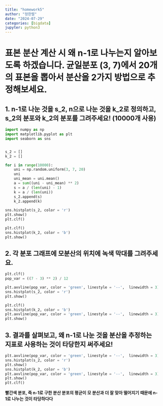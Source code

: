 ```yaml
---
title: "homework5"
author: "정한렬"
date: "2024-07-29"
categories: [bigdata]
jupyter: python3
---
```


# 표본 분산 계산 시 왜 n-1로 나누는지 알아보도록 하겠습니다. 균일분포 (3, 7)에서 20개의 표본을 뽑아서 분산을 2가지 방법으로 추정해보세요.

## 1. n-1로 나눈 것을 s_2, n으로 나눈 것을 k_2로 정의하고, s_2의 분포와 k_2의 분포를 그려주세요! (10000개 사용)

```python
import numpy as np
import matplotlib.pyplot as plt
import seaborn as sns


s_2 = []
k_2 = []

for i in range(10000):
    uni = np.random.uniform(3, 7, 20)
    uni
    uni_mean = uni.mean()
    a = sum((uni - uni_mean) ** 2)
    s = a / (len(uni) - 1) 
    k = a / (len(uni))
    s_2.append(s)
    k_2.append(k)
    
sns.histplot(s_2, color = 'r')
plt.show()
plt.clf()
```

```python
plt.clf()
sns.histplot(k_2, color = 'b')
plt.show()
```

## 2. 각 분포 그래프에 모분산의 위치에 녹색 막대를 그려주세요.

```python
plt.clf()
pop_var = ((7 - 3) ** 2) / 12 

plt.axvline(pop_var, color = 'green', linestyle = '--',  linewidth = 3)
sns.histplot(s_2, color = 'r')
plt.show()
```

```python
plt.clf()
sns.histplot(k_2, color = 'b')
plt.axvline(pop_var, color = 'green', linestyle = '--',  linewidth = 3)
plt.show()

```

## 3. 결과를 살펴보고, 왜 n-1로 나눈 것을 분산을 추정하는 지표로 사용하는 것이 타당한지 써주세요!

```python

plt.axvline(pop_var, color = 'green', linestyle = '--',  linewidth = 3)
sns.histplot(s_2, color = 'r')
plt.show()
sns.histplot(k_2, color = 'b')
plt.axvline(pop_var, color = 'green', linestyle = '--',  linewidth = 3)
plt.show()
plt.clf()
```
**빨간색 분포, 즉 n-1로 구한 분산 분포의 평균이 모 분산과 더 잘 맞아 떨어지기 때문에 n-1로 나누는 것이 타당하다다 **
